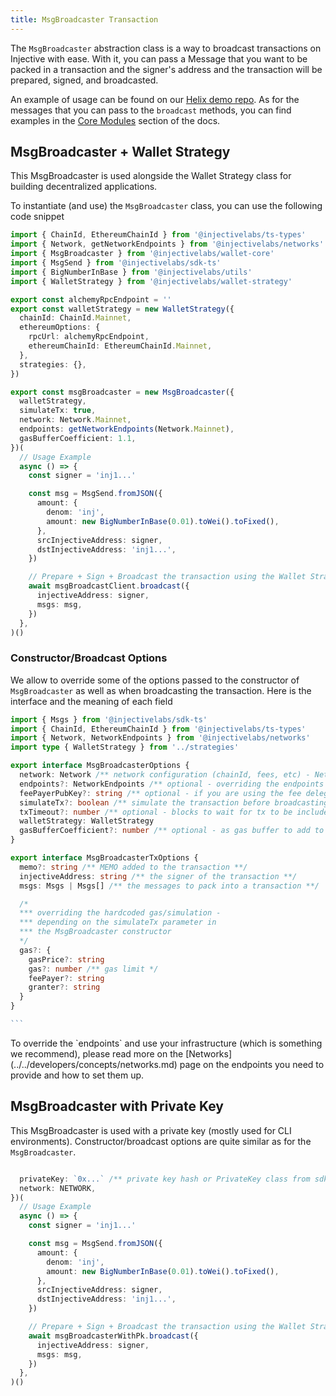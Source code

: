 ```yaml
---
title: MsgBroadcaster Transaction
---
```


The `MsgBroadcaster` abstraction class is a way to broadcast transactions on Injective with ease. With it, you can pass a Message that you want to be packed in a transaction and the signer's address and the transaction will be prepared, signed, and broadcasted.

An example of usage can be found on our [Helix demo repo](https://github.com/InjectiveLabs/injective-helix-demo). As for the messages that you can pass to the `broadcast` methods, you can find examples in the [Core Modules](../examples/) section of the docs.

## MsgBroadcaster + Wallet Strategy

This MsgBroadcaster is used alongside the Wallet Strategy class for building decentralized applications.

To instantiate (and use) the `MsgBroadcaster` class, you can use the following code snippet

```ts
import { ChainId, EthereumChainId } from '@injectivelabs/ts-types'
import { Network, getNetworkEndpoints } from '@injectivelabs/networks'
import { MsgBroadcaster } from '@injectivelabs/wallet-core'
import { MsgSend } from '@injectivelabs/sdk-ts'
import { BigNumberInBase } from '@injectivelabs/utils'
import { WalletStrategy } from '@injectivelabs/wallet-strategy'

export const alchemyRpcEndpoint = ''
export const walletStrategy = new WalletStrategy({
  chainId: ChainId.Mainnet,
  ethereumOptions: {
    rpcUrl: alchemyRpcEndpoint,
    ethereumChainId: EthereumChainId.Mainnet,
  },
  strategies: {},
})

export const msgBroadcaster = new MsgBroadcaster({
  walletStrategy,
  simulateTx: true,
  network: Network.Mainnet,
  endpoints: getNetworkEndpoints(Network.Mainnet),
  gasBufferCoefficient: 1.1,
})(
  // Usage Example
  async () => {
    const signer = 'inj1...'

    const msg = MsgSend.fromJSON({
      amount: {
        denom: 'inj',
        amount: new BigNumberInBase(0.01).toWei().toFixed(),
      },
      srcInjectiveAddress: signer,
      dstInjectiveAddress: 'inj1...',
    })

    // Prepare + Sign + Broadcast the transaction using the Wallet Strategy
    await msgBroadcastClient.broadcast({
      injectiveAddress: signer,
      msgs: msg,
    })
  },
)()
```

### Constructor/Broadcast Options

We allow to override some of the options passed to the constructor of `MsgBroadcaster` as well as when broadcasting the transaction. Here is the interface and the meaning of each field

````typescript
import { Msgs } from '@injectivelabs/sdk-ts'
import { ChainId, EthereumChainId } from '@injectivelabs/ts-types'
import { Network, NetworkEndpoints } from '@injectivelabs/networks'
import type { WalletStrategy } from '../strategies'

export interface MsgBroadcasterOptions {
  network: Network /** network configuration (chainId, fees, etc) - Network.MainnetSentry for mainnet or  Network.TestnetSentry for testnet */
  endpoints?: NetworkEndpoints /** optional - overriding the endpoints taken from the `network` param **/
  feePayerPubKey?: string /** optional - if you are using the fee delegation service, you can set the fee payer so you don't do an extra query to the Web3Gateway */
  simulateTx?: boolean /** simulate the transaction before broadcasting + get gas fees needed for the transaction */
  txTimeout?: number /** optional - blocks to wait for tx to be included in a block **/
  walletStrategy: WalletStrategy
  gasBufferCoefficient?: number /** optional - as gas buffer to add to the simulated/hardcoded gas to ensure the transaction is included in a block */
}

export interface MsgBroadcasterTxOptions {
  memo?: string /** MEMO added to the transaction **/
  injectiveAddress: string /** the signer of the transaction **/
  msgs: Msgs | Msgs[] /** the messages to pack into a transaction **/

  /*
  *** overriding the hardcoded gas/simulation -
  *** depending on the simulateTx parameter in
  *** the MsgBroadcaster constructor
  */
  gas?: {
    gasPrice?: string
    gas?: number /** gas limit */
    feePayer?: string
    granter?: string
  }
}

```
````

<Callout icon="info" color="#07C1FF" iconType="regular">
To override the `endpoints` and use your infrastructure (which is something we recommend), please read more on the [Networks](../../developers/concepts/networks.md) page on the endpoints you need to provide and how to set them up.
</Callout>

## MsgBroadcaster with Private Key

This MsgBroadcaster is used with a private key (mostly used for CLI environments). Constructor/broadcast options are quite similar as for the `MsgBroadcaster`.

```ts

  privateKey: `0x...` /** private key hash or PrivateKey class from sdk-ts */,
  network: NETWORK,
})(
  // Usage Example
  async () => {
    const signer = 'inj1...'

    const msg = MsgSend.fromJSON({
      amount: {
        denom: 'inj',
        amount: new BigNumberInBase(0.01).toWei().toFixed(),
      },
      srcInjectiveAddress: signer,
      dstInjectiveAddress: 'inj1...',
    })

    // Prepare + Sign + Broadcast the transaction using the Wallet Strategy
    await msgBroadcasterWithPk.broadcast({
      injectiveAddress: signer,
      msgs: msg,
    })
  },
)()
```
